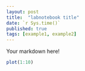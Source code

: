 ```yaml
---
layout: post
title:  "labnotebook title"
date: `r Sys.time()`
published: true
tags: [example1, example2]
---
```


Your markdown here!

```r
plot(1:10)
```